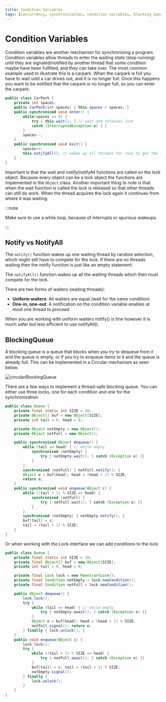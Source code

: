 ```yaml
---
title: Condition Variables
tags: [concurrency, synchronization, condition variables, blocking queues]
---
```


# Condition Variables

Condition variables are another mechanism for synchronizing a program. Condition variables allow threads to enter the waiting state (stop running) until they are signaled/notified by another thread that some condition maybe have been fulfilled, and they can take over. The most common example used to illustrate this is a carpark. When the carpark is full you have to wait until a car drives out, and it is no longer full. Once this happens you want to be notified that the carpark is no longer full, so you can enter the carpark.

```java
public class CarPark {
    private int spaces;
    public CarPark(int spaces) { this.spaces = spaces; }
    public synchronized void enter() {
        while(spaces == 0) {
            try { this.wait(); } // wait and releases lock
            catch (InterruptedException e) { }
        }
        spaces--;
    }
    public synchronized void exit() {
        spaces++;
        this.notifyAll(); // wakes up all threads for race to get the lock
    }
}
```

Important is that the wait and notify/notifyAll functions are called on the lock object. Because every object can be a lock object the functions are implemented in the `Object` class. Another important thing to note is that when the wait function is called the lock is released so that other threads can still do work. When the thread acquires the lock again it continues from where it was waiting.

:::note

Make sure to use a while loop, because of interrupts or spurious wakeups.

:::

## Notify vs NotifyAll

The `notify()` function wakes up one waiting thread by random selection, which might still have to compete for the lock. If there are no threads waiting then the notify function is just like an empty statement.

The `notifyAll()` function wakes up all the waiting threads which then must compete for the lock.

There are two forms of waiters (waiting threads):

- **Uniform waiters**: All waiters are equal (wait for the same condition)
- **One-in, one-out**: A notification on the condition variable enables at most one thread to proceed

When you are working with uniform waiters notify() is fine however it is much safer but less efficient to use notifyAll().

## BlockingQueue

A blocking queue is a queue that blocks when you try to dequeue from it and the queue is empty, or if you try to enqueue items to it and the queue is already full. This can be implemented in a Circular mechanism as seen below.

![circularBlockingQueue](/compSci/circularBlockingQueue.png)

There are a few ways to implement a thread-safe blocking queue. You can either use three locks, one for each condition and one for the synchronization:

```java
public class Queue {
    private final static int SIZE = 10;
    private Object[] buf = new Object[SIZE];
    private int tail = 0, head = 0;

    private Object notEmpty = new Object();
    private Object notFull = new Object();

    public synchronized Object dequeue() {
        while (tail == head) { // while empty
            synchronized (notEmpty) {
                try { notEmpty.wait(); } catch (Exception e) {}
            }
        }
        synchronized (notFull) { notFull.notify(); }
        Object e = buf[head]; head = (head + 1) % SIZE;
        return e;
    }
    public synchronized void enqueue(Object c) {
        while ((tail + 1) % SIZE == head) {
            synchronized (notFull) {
                try { notFull.wait(); } catch (Exception e) {}
            }
        }
        synchronized (notEmpty) { notEmpty.notify(); }
        buf[tail] = c;
        tail = (tail + 1) % SIZE;
    }
}
```

Or when working with the Lock interface we can add conditions to the lock:

```java
public class Queue {
    private final static int SIZE = 10;
    private final Object[] buf = new Object[SIZE];
    private int tail = 0, head = 0;

    private final Lock lock = new ReentrantLock();
    private final Condition notEmpty = lock.newCondition();
    private final Condition notFull = lock.newCondition();

    public Object dequeue() {
        lock.lock();
        try {
            while (tail == head) { // while empty
                try { notEmpty.await(); } catch (Exception e) {}
            }
            Object e = buf[head]; head = (head + 1) % SIZE;
            notFull.signal(); return e;
        } finally { lock.unlock(); }
    }
    public void enqueue(Object c) {
        lock.lock();
        try {
            while ((tail + 1) % SIZE == head) {
                try { notFull.await(); } catch (Exception e) {}
            }
            buf[tail] = c; tail = (tail + 1) % SIZE;
            notEmpty.signal();
        } finally {
            lock.unlock();
        }
    }
}
```
